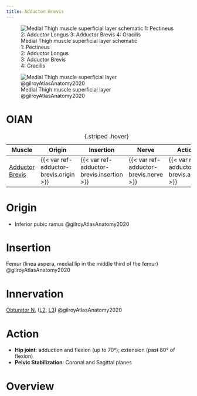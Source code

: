 ```yaml
---
title: Adductor Brevis
---
```


:::{layout-ncol="3"}
![Medial Thigh muscle superficial layer schematic </br> 1: Pectineus </br> 2: Adductor Longus </br> 3: Adductor Brevis </br> 4: Gracilis](/The Archive/Anatomy/Skeletal Muscles/Lower limb muscles/Medial Thigh Muscles/images/gilroyatlas fig31.22 medial thigh superficial layer schematic.png)

![Medial Thigh muscle superficial layer @gilroyAtlasAnatomy2020](/The Archive/Anatomy/Skeletal Muscles/Lower limb muscles/Thigh Muscles/Medial Thigh Muscles/images/gilroyatlas fig31.22b medial thigh superficial layer.png)

:::

# OIAN

| Muscle  | Origin | Insertion | Nerve | Action |
|------|--------|-------|----------|--------|
| [Adductor Brevis]({{< var ref-adductor-brevis.path >}}) | {{< var ref-adductor-brevis.origin >}} | {{< var ref-adductor-brevis.insertion >}} | {{< var ref-adductor-brevis.nerve >}} | {{< var ref-adductor-brevis.action >}} |
: {.striped .hover}

# Origin {#origin}

- Inferior pubic ramus @gilroyAtlasAnatomy2020



# Insertion {#insertion}

Femur (linea aspera, medial lip in the middle third of the femur) @gilroyAtlasAnatomy2020

# Innervation {#innervation}

[Obturator N.]({{< var ref-obturator-nerve.path >}}) ([L2]({{< var ref-nerve-root.l2 >}}), [L3]({{< var ref-nerve-root.l3 >}})) @gilroyAtlasAnatomy2020

# Action {#action}

- **Hip joint**: adduction and flexion (up to 70&deg;); extension (past 80&deg; of flexion)
- **Pelvic Stabilization**: Coronal and Sagittal planes


# Overview